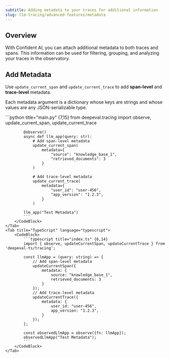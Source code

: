 ```yaml
---
subtitle: Adding metadata to your traces for additional information
slug: llm-tracing/advanced-features/metadata
---
```


## Overview

With Confident AI, you can attach additional metadata to both traces and spans. This information can be used for filtering, grouping, and analyzing your traces in the observatory.

## Add Metadata

Use `update_current_span` and `update_current_trace` to add **span-level** and **trace-level** metadata.

Each metadata argument is a dictionary whose keys are strings and whose values are any JSON-serializable type.

<Tabs>
    <Tab title="Python" language="python">
        <CodeBlock>
            ```python title="main.py" {7,15}
            from deepeval.tracing import observe, update_current_span, update_current_trace
            
            @observe()
            async def llm_app(query: str):
                # Add span-level metadata
                update_current_span(
                    metadata={
                        "source": "knowledge_base_1",
                        "retrieved_documents": 3
                    }
                )
                
                # Add trace-level metadata
                update_current_trace(
                    metadata={
                        "user_id": "user-456",
                        "app_version": "1.2.3",
                    }
                )
            
            llm_app("Test Metadata")
            ```
        </CodeBlock>
    </Tab>
    <Tab title="TypeScript" language="typescript">
        <CodeBlock>
            ```typescript title="index.ts" {6,14}
            import { observe, updateCurrentSpan, updateCurrentTrace } from 'deepeval-ts/tracing';
            
            const llmApp = (query: string) => {
                // Add span-level metadata
                updateCurrentSpan({
                    metadata: {
                        source: "knowledge_base_1",
                        retrieved_documents: 3
                    }
                });
                // Add trace-level metadata
                updateCurrentTrace({
                    metadata: {
                        user_id: "user-456",
                        app_version: "1.2.3",
                    }
                });
            };
            
            const observedLlmApp = observe({fn: llmApp});
            observedLlmApp("Test Metadata");
            ```
        </CodeBlock>
    </Tab>
</Tabs>
